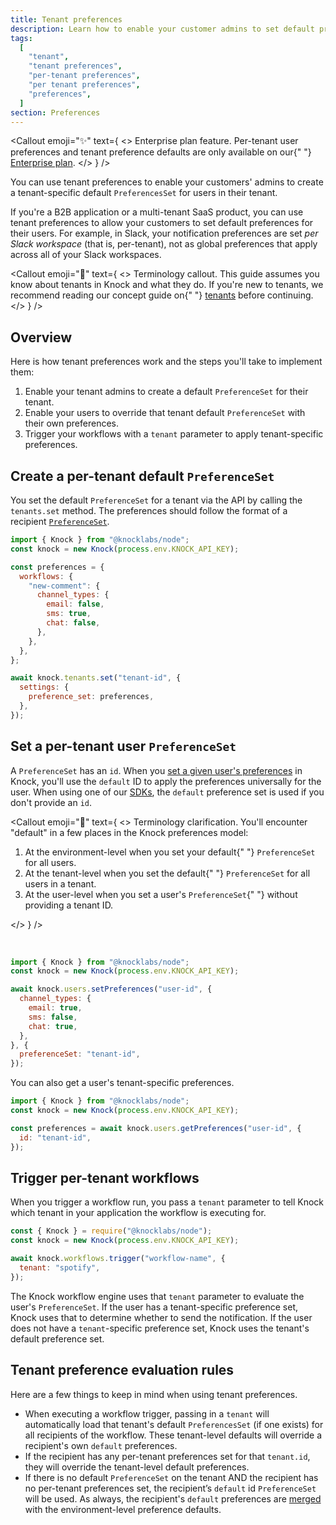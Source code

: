 ```yaml
---
title: Tenant preferences
description: Learn how to enable your customer admins to set default preferences for users in their tenant.
tags:
  [
    "tenant",
    "tenant preferences",
    "per-tenant preferences",
    "per tenant preferences",
    "preferences",
  ]
section: Preferences
---
```


<Callout
  emoji="✨"
  text={
    <>
      <span className="font-bold">Enterprise plan feature.</span> Per-tenant
      user preferences and tenant preference defaults are only available on our{" "}
      <a href="https://knock.app/pricing">Enterprise plan</a>.
    </>
  }
/>

You can use tenant preferences to enable your customers' admins to create a tenant-specific default `PreferencesSet` for users in their tenant.

If you're a B2B application or a multi-tenant SaaS product, you can use tenant preferences to allow your customers to set default preferences for their users. For example, in Slack, your notification preferences are set _per Slack workspace_ (that is, per-tenant), not as global preferences that apply across all of your Slack workspaces.

<Callout
  emoji="🚨"
  text={
    <>
      <span className="font-bold">Terminology callout.</span> This guide assumes
      you know about tenants in Knock and what they do. If you're new to
      tenants, we recommend reading our concept guide on{" "}
      <a href="/concepts/tenants">tenants</a> before continuing.
    </>
  }
/>

## Overview

Here is how tenant preferences work and the steps you'll take to implement them:

1. Enable your tenant admins to create a default `PreferenceSet` for their tenant.
2. Enable your users to override that tenant default `PreferenceSet` with their own preferences.
3. Trigger your workflows with a `tenant` parameter to apply tenant-specific preferences.

## Create a per-tenant default `PreferenceSet`

You set the default `PreferenceSet` for a tenant via the API by calling the `tenants.set` method. The preferences should follow the format of a recipient <a href="/reference#preferences"><code>PreferenceSet</code></a>.

```javascript title="Set the default preferences for a tenant"
import { Knock } from "@knocklabs/node";
const knock = new Knock(process.env.KNOCK_API_KEY);

const preferences = {
  workflows: {
    "new-comment": {
      channel_types: {
        email: false,
        sms: true,
        chat: false,
      },
    },
  },
};

await knock.tenants.set("tenant-id", {
  settings: {
    preference_set: preferences,
  },
});
```

## Set a per-tenant user `PreferenceSet`

A `PreferenceSet` has an `id`. When you [set a given user's preferences](/reference#set-preferences-user) in Knock, you'll use the `default` ID to apply the preferences universally for the user. When using one of our [SDKs](/sdks/overview), the `default` preference set is used if you don't provide an `id`.

<Callout
  emoji="🚨"
  text={
    <>
      <span className="font-bold">Terminology clarification.</span> You'll
      encounter "default" in a few places in the Knock preferences model:
      <br />
      <ol>
        <li>
          At the environment-level when you set your default{" "}
          <code>PreferenceSet</code> for all users.
        </li>
        <li>
          At the tenant-level when you set the default{" "}
          <code>PreferenceSet</code> for all users in a tenant.
        </li>
        <li>
          At the user-level when you set a user's <code>PreferenceSet</code>{" "}
          without providing a tenant ID.
        </li>
      </ol>
    </>
  }
/>

<br />

```javascript title="Set tenant preferences for a user"
import { Knock } from "@knocklabs/node";
const knock = new Knock(process.env.KNOCK_API_KEY);

await knock.users.setPreferences("user-id", {
  channel_types: {
    email: true,
    sms: false,
    chat: true,
  },
}, {
  preferenceSet: "tenant-id",
});
```

You can also get a user's tenant-specific preferences.

```javascript title="Get tenant preferences for a user"
import { Knock } from "@knocklabs/node";
const knock = new Knock(process.env.KNOCK_API_KEY);

const preferences = await knock.users.getPreferences("user-id", {
  id: "tenant-id",
});
```

## Trigger per-tenant workflows

When you trigger a workflow run, you pass a `tenant` parameter to tell Knock which tenant in your application the workflow is executing for.

```javascript title="Trigger a workflow with a tenant"
const { Knock } = require("@knocklabs/node");
const knock = new Knock(process.env.KNOCK_API_KEY);

await knock.workflows.trigger("workflow-name", {
  tenant: "spotify",
});
```

The Knock workflow engine uses that `tenant` parameter to evaluate the user's `PreferenceSet`. If the user has a tenant-specific preference set, Knock uses that to determine whether to send the notification. If the user does not have a `tenant`-specific preference set, Knock uses the tenant's default preference set.

## Tenant preference evaluation rules

Here are a few things to keep in mind when using tenant preferences.

- When executing a workflow trigger, passing in a `tenant` will automatically load that tenant's default `PreferencesSet` (if one exists) for all recipients of the workflow. These tenant-level defaults will override a recipient's own `default` preferences.
- If the recipient has any per-tenant preferences set for that `tenant.id`, they will override the tenant-level default preferences.
- If there is no default `PreferenceSet` on the tenant AND the recipient has no per-tenant preferences set, the recipient’s `default` id `PreferenceSet` will be used. As always, the recipient's `default` preferences are [merged](/preferences/overview#preference-evaluation-rules) with the environment-level preference defaults.

